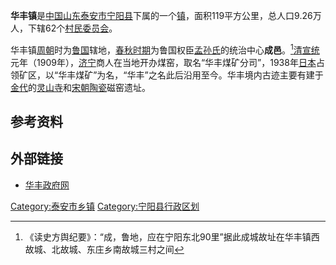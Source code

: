 '''华丰镇'''是[[中国|中国]][[山东|山东]][[泰安市|泰安市]][[宁阳县|宁阳县]]下属的一个[[镇|镇]]，面积119平方公里，总人口9.26万人，下辖62个[[村民委员会|村民委员会]]。

华丰镇[[周朝|周朝]]时为[[鲁国|鲁国]]辖地，[[春秋时期|春秋时期]]为鲁国权臣[[孟孙氏|孟孙氏]]的统治中心'''成邑'''。<ref>《读史方舆纪要》：“成，鲁地，应在宁阳东北90里”据此成城故址在华丰镇西故城、北故城、东庄乡南故城三村之间</ref>[[清|清]][[宣统|宣统]]元年（1909年），[[济宁|济宁]]商人在当地开办煤窑，取名“华丰煤矿分司”，1938年[[日本|日本]]占领矿区，以“华丰煤矿”为名，“华丰”之名此后沿用至今。华丰境内古迹主要有建于[[金代|金代]]的[[灵山寺|灵山寺]]和[[宋朝|宋朝]][[陶瓷|陶瓷]]磁窑遗址。

==参考资料==
{{reflist}}

==外部链接==
*[http://www.hfzzf.com 华丰政府网]{{Wayback|url=http://www.hfzzf.com/ |date=20200131000800 }}

{{Shandong-stub}}
{{宁阳县行政区划}}

[[Category:泰安市乡镇|Category:泰安市乡镇]]
[[Category:宁阳县行政区划|Category:宁阳县行政区划]]